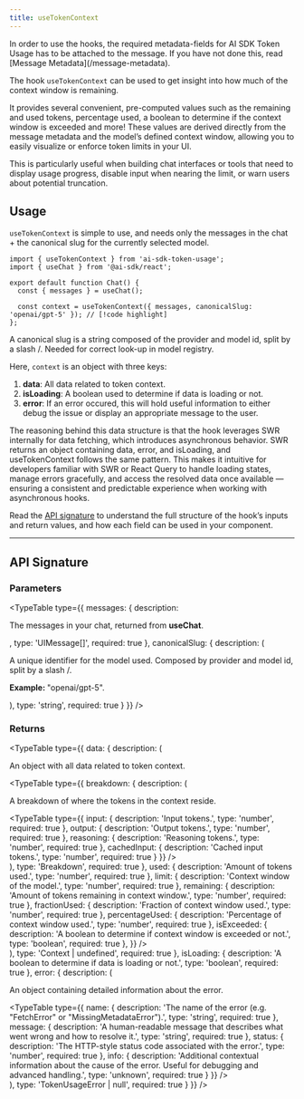 ```yaml
---
title: useTokenContext
---
```


<Callout type="warn" title="Message metadata required">
  In order to use the hooks, the required metadata-fields for AI SDK Token Usage has to be attached to the message.
  If you have not done this, read [Message Metadata](/message-metadata).
</Callout>

The hook `useTokenContext` can be used to get insight into how much of the context window is remaining.

It provides several convenient, pre-computed values such as the remaining and used tokens, percentage used, a boolean to determine
if the context window is exceeded and more! These values are derived directly from the message metadata and the model’s defined 
context window, allowing you to easily visualize or enforce token limits in your UI.

This is particularly useful when building chat interfaces or tools that need to display usage progress, disable 
input when nearing the limit, or warn users about potential truncation.

## Usage

`useTokenContext` is simple to use, and needs only the messages in the chat + the canonical slug for the currently selected model.

```tsx
import { useTokenContext } from 'ai-sdk-token-usage';
import { useChat } from '@ai-sdk/react';

export default function Chat() {
  const { messages } = useChat();

  const context = useTokenContext({ messages, canonicalSlug: 'openai/gpt-5' }); // [!code highlight]
};
```

<Callout>A canonical slug is a string composed of the provider and model id, split by a slash /. Needed for correct look-up in model registry.</Callout>

Here, `context` is an object with three keys:

1. **data**: All data related to token context.
2. **isLoading**: A boolean used to determine if data is loading or not.
3. **error**: If an error occured, this will hold useful information to either debug the issue or display an appropriate message to the user.

The reasoning behind this data structure is that the hook leverages SWR internally for data fetching, which introduces asynchronous behavior. 
SWR returns an object containing data, error, and isLoading, and useTokenContext follows the same pattern. 
This makes it intuitive for developers familiar with SWR or React Query to handle loading states, manage errors gracefully, and access the resolved
data once available — ensuring a consistent and predictable experience when working with asynchronous hooks.

Read the [API signature](#api-signature) to understand the full structure of the hook’s inputs and return values, and how each field can be 
used in your component.

---

## API Signature

### Parameters


<TypeTable
  type={{
    messages: {
      description: <p>The messages in your chat, returned from <strong>useChat</strong>.</p>,
      type: 'UIMessage[]',
      required: true
    },
    canonicalSlug: {
      description: (
        <div>
          <p>A unique identifier for the model used. Composed by provider and model id, split by a slash /.</p>
          <p><strong>Example: </strong>"openai/gpt-5".</p>
        </div>
      ),
      type: 'string',
      required: true
    }
  }}
/>

### Returns

<TypeTable
  type={{
    data: {
      description: (
        <div>
          <p>An object with all data related to token context.</p>
          <TypeTable
            type={{
              breakdown: {
                description: (
                  <div>
                    <p>A breakdown of where the tokens in the context reside.</p>
                    <TypeTable
                      type={{
                        input: {
                          description: 'Input tokens.',
                          type: 'number',
                          required: true
                        },
                        output: {
                          description: 'Output tokens.',
                          type: 'number',
                          required: true
                        },
                        reasoning: {
                          description: 'Reasoning tokens.',
                          type: 'number',
                          required: true
                        },
                        cachedInput: {
                          description: 'Cached input tokens.',
                          type: 'number',
                          required: true
                        }
                      }}
                    />
                  </div>
                ),
                type: 'Breakdown',
                required: true
              },
              used: {
                description: 'Amount of tokens used.',
                type: 'number',
                required: true
              },
              limit: {
                description: 'Context window of the model.',
                type: 'number',
                required: true
              },
              remaining: {
                description: 'Amount of tokens remaining in context window.',
                type: 'number',
                required: true
              },
              fractionUsed: {
                description: 'Fraction of context window used.',
                type: 'number',
                required: true
              },
              percentageUsed: {
                description: 'Percentage of context window used.',
                type: 'number',
                required: true
              },
              isExceeded: {
                description: 'A boolean to determine if context window is exceeded or not.',
                type: 'boolean',
                required: true
              },
            }}
          />
        </div>
      ),
      type: 'Context | undefined',
      required: true
    },
    isLoading: {
      description: 'A boolean to determine if data is loading or not.',
      type: 'boolean',
      required: true
    },
    error: {
      description: (
        <div>
          <p>An object containing detailed information about the error.</p>
          <TypeTable
            type={{
              name: {
                description: 'The name of the error (e.g. "FetchError" or "MissingMetadataError").',
                type: 'string',
                required: true
              },
              message: {
                description:
                  'A human-readable message that describes what went wrong and how to resolve it.',
                type: 'string',
                required: true
              },
              status: {
                description: 'The HTTP-style status code associated with the error.',
                type: 'number',
                required: true
              },
              info: {
                description:
                  'Additional contextual information about the cause of the error. Useful for debugging and advanced handling.',
                type: 'unknown',
                required: true
              }
            }}
          />
        </div>
      ),
      type: 'TokenUsageError | null',
      required: true
    }
  }}
/>